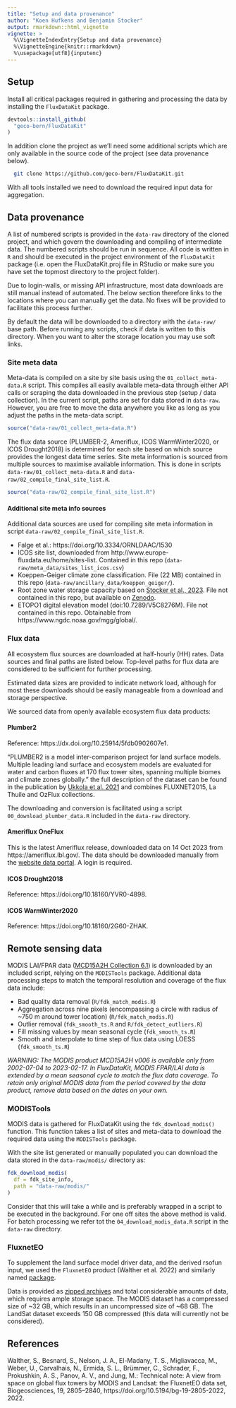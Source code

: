 ```yaml
---
title: "Setup and data provenance"
author: "Koen Hufkens and Benjamin Stocker"
output: rmarkdown::html_vignette
vignette: >
  %\VignetteIndexEntry{Setup and data provenance}
  %\VignetteEngine{knitr::rmarkdown}
  %\usepackage[utf8]{inputenc}
---
```


## Setup

Install all critical packages required in gathering and processing the data by
installing the `FluxDataKit` package.

```r
devtools::install_github(
  "geco-bern/FluxDataKit"
)
```

In addition clone the project as we'll need some additional scripts which are
only available in the source code of the project (see data provenance below).

```bash
  git clone https://github.com/geco-bern/FluxDataKit.git
```

With all tools installed we need to download the required input data for
aggregation.

## Data provenance

A list of numbered scripts is provided in the `data-raw` directory of the cloned
project, and which govern the downloading and compiling of intermediate data. 
The numbered scripts should be run in sequence. All code is written in `R` and
should be executed in the project environment of the `FluxDataKit` package
(i.e. open the FluxDataKit.proj file in RStudio or make sure you have set the
topmost directory to the project folder).

Due to login-walls, or missing API infrastructure, most data downloads are still
manual instead of automated. The below section therefore links to the locations
where you can manually get the data. No fixes will be provided to facilitate this
process further.

By default the data will be downloaded to a directory with the `data-raw/`
base path. Before running any scripts, check if data is written to this directory.
When you want to alter the storage location you may use soft links.

### Site meta data

Meta-data is compiled on a site by site basis using the
`01_collect_meta-data.R` script. This compiles all easily available
meta-data through either API calls or scraping the data downloaded in the
previous step (setup / data collection). In the current script, paths are set
for data stored in `data-raw`. However, you are free to move the data anywhere
you like as long as you adjust the paths in the meta-data script.

```r
source("data-raw/01_collect_meta-data.R")
```

The flux data source (PLUMBER-2, Ameriflux, ICOS WarmWinter2020, or ICOS 
Drought2018) is determined for each site based on which source provides the 
longest data time series. Site meta information is sourced from multiple sources 
to maximise available information. This is done in scripts 
`data-raw/01_collect_meta-data.R` and `data-raw/02_compile_final_site_list.R`.

```r
source("data-raw/02_compile_final_site_list.R")
```

#### Additional site meta info sources

Additional data sources are used for compiling site meta information in script `data-raw/02_compile_final_site_list.R`.

- Falge et al.: https://doi.org/10.3334/ORNLDAAC/1530
- ICOS site list, downloaded from http://www.europe-fluxdata.eu/home/sites-list. Contained in this repo (`data-raw/meta_data/sites_list_icos.csv`)
- Koeppen-Geiger climate zone classification. File (22 MB) contained in this repo (`data-raw/ancillary_data/koeppen_geiger/`).
- Root zone water storage capacity based on [Stocker et al., 2023](https://www.nature.com/articles/s41561-023-01125-2). File not contained in this repo, but available on [Zenodo](https://doi.org/10.5281/zenodo.5515246). 
- ETOPO1 digital elevation model (doi:10.7289/V5C8276M). File not contained in this repo. Obtainable from https://www.ngdc.noaa.gov/mgg/global/. 

### Flux data

All ecosystem flux sources are downloaded at half-hourly (HH) rates. Data 
sources and final paths are listed below. Top-level paths for flux data are 
considered to be sufficient for further processing.

Estimated data sizes are provided to indicate network load, although for most
these downloads should be easily manageable from a download and storage perspective.

We sourced data from openly available ecosystem flux data products:

#### Plumber2

Reference: https://dx.doi.org/10.25914/5fdb0902607e1.

"PLUMBER2 is a model inter-comparison project for land surface models. Multiple 
leading land surface and ecosystem models are evaluated for water and carbon fluxes
at 170 flux tower sites, spanning multiple biomes and climate zones globally." 
the full description of the dataset can be found in the publication by 
[Ukkola et al. 2021](https://doi.org/10.5194/essd-2021-181) and combines 
FLUXNET2015, La Thuile and OzFlux collections.

The downloading and conversion is facilitated using a script 
`00_download_plumber_data.R` included in the `data-raw` directory.

#### Ameriflux OneFlux

This is the latest Ameriflux release, downloaded data on 14 Oct 2023 from https://ameriflux.lbl.gov/. 
The data should be downloaded manually from the [website data portal](https://ameriflux.lbl.gov/login/?redirect_to=/data/download-data/). A
login is required.

#### ICOS Drought2018

Reference: https://doi.org/10.18160/YVR0-4898.

#### ICOS WarmWinter2020 

Reference: https://doi.org/10.18160/2G60-ZHAK.

## Remote sensing data

MODIS LAI/FPAR data ([MCD15A2H Collection 6.1](https://lpdaac.usgs.gov/products/mcd15a2hv006/)) is downloaded by an included script, relying on the `MODISTools` package. Additional data processing steps to match the temporal resolution and coverage of the flux data include:

- Bad quality data removal (`R/fdk_match_modis.R`)
- Aggregation across nine pixels (encompassing a circle with radius of ~750 m around tower location)  (`R/fdk_match_modis.R`)
- Outlier removal (`fdk_smooth_ts.R` and `R/fdk_detect_outliers.R`)
- Fill missing values by mean seasonal cycle (`fdk_smooth_ts.R`)
- Smooth and interpolate to time step of flux data using LOESS (`fdk_smooth_ts.R`)

*WARNING: The MODIS product MCD15A2H v006 is available only from 2002-07-04 to 2023-02-17. In FluxDataKit, MODIS FPAR/LAI data is extended by a mean seasonal cycle to match the flux data coverage. To retain only original MODIS data from the period covered by the data product, remove data based on the dates on your own.*

### MODISTools

MODIS data is gathered for FluxDataKit using the
`fdk_download_modis()` function. This function takes a list of sites and
meta-data to download the required data using the `MODISTools` package.

With the site list generated or manually populated you can download the data
stored in the `data-raw/modis/` directory as:

```r
fdk_download_modis(
  df = fdk_site_info,
  path = "data-raw/modis/"
)
```

Consider that this will take a while and is preferably wrapped in a script
to be executed in the background. For one off sites the above method is valid.
For batch processing we refer tot the `04_download_modis_data.R` script in the 
`data-raw` directory.

### FluxnetEO

To supplement the land surface model driver data, and the derived rsofun
input, we used the `FluxnetEO` product (Walther et al. 2022) and similarly named 
[package](https://geco-bern.github.io/FluxnetEO/).

Data is provided as [zipped archives](https://meta.icos-cp.eu/collections/tEAkpU6UduMMONrFyym5-tUW) 
and total considerable amounts of data, which requires ample storage space. 
The MODIS dataset has a compressed size of ~32 GB, which results in an uncompressed 
size of ~68 GB. The LandSat dataset exceeds 150 GB compressed 
(this data will currently not be considered).

## References

Walther, S., Besnard, S., Nelson, J. A., El-Madany, T. S., Migliavacca, M., Weber, U., Carvalhais, N., Ermida, S. L., Brümmer, C., Schrader, F., Prokushkin, A. S., Panov, A. V., and Jung, M.: Technical note: A view from space on global flux towers by MODIS and Landsat: the FluxnetEO data set, Biogeosciences, 19, 2805–2840, https://doi.org/10.5194/bg-19-2805-2022, 2022.


